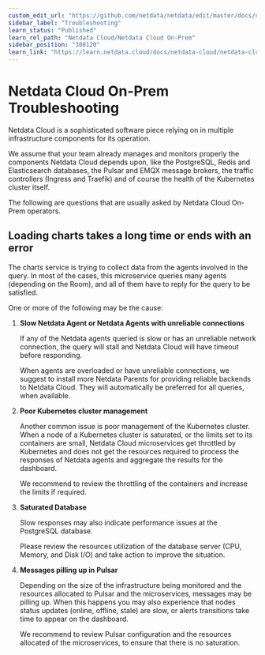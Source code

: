 ```yaml
---
custom_edit_url: "https://github.com/netdata/netdata/edit/master/docs/netdata-cloud/netdata-cloud-on-prem/troubleshooting.md"
sidebar_label: "Troubleshooting"
learn_status: "Published"
learn_rel_path: "Netdata Cloud/Netdata Cloud On-Prem"
sidebar_position: "308120"
learn_link: "https://learn.netdata.cloud/docs/netdata-cloud/netdata-cloud-on-prem/troubleshooting"
---
```


# Netdata Cloud On-Prem Troubleshooting

Netdata Cloud is a sophisticated software piece relying on in multiple infrastructure components for its operation.

We assume that your team already manages and monitors properly the components Netdata Cloud depends upon, like the PostgreSQL, Redis and Elasticsearch databases, the Pulsar and EMQX message brokers, the traffic controllers (Ingress and Traefik) and of course the health of the Kubernetes cluster itself.

The following are questions that are usually asked by Netdata Cloud On-Prem operators.

## Loading charts takes a long time or ends with an error

The charts service is trying to collect data from the agents involved in the query. In most of the cases, this microservice queries many agents (depending on the Room), and all of them have to reply for the query to be satisfied.

One or more of the following may be the cause:

1. **Slow Netdata Agent or Netdata Agents with unreliable connections**

   If any of the Netdata agents queried is slow or has an unreliable network connection, the query will stall and Netdata Cloud will have timeout before responding.

   When agents are overloaded or have unreliable connections, we suggest to install more Netdata Parents for providing reliable backends to Netdata Cloud. They will automatically be preferred for all queries, when available.

2. **Poor Kubernetes cluster management**

   Another common issue is poor management of the Kubernetes cluster. When a node of a Kubernetes cluster is saturated, or the limits set to its containers are small, Netdata Cloud microservices get throttled by Kubernetes and does not get the resources required to process the responses of Netdata agents and aggregate the results for the dashboard.

   We recommend to review the throttling of the containers and increase the limits if required.

3. **Saturated Database**

   Slow responses may also indicate performance issues at the PostgreSQL database.

   Please review the resources utilization of the database server (CPU, Memory, and Disk I/O) and take action to improve the situation.

4. **Messages pilling up in Pulsar**

   Depending on the size of the infrastructure being monitored and the resources allocated to Pulsar and the microservices, messages may be pilling up. When this happens you may also experience that nodes status updates (online, offline, stale) are slow, or alerts transitions take time to appear on the dashboard.

   We recommend to review Pulsar configuration and the resources allocated of the microservices, to ensure that there is no saturation.

